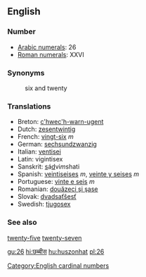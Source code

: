 ==English==

=== Number ===

*[[w:Arabic Numerals|Arabic numerals]]: 26
*[[w:Roman numerals|Roman numerals]]: XXVI

=== Synonyms ===
:six and twenty

=== Translations ===

*Breton: [[c'hwec'h-warn-ugent]]
*Dutch: [[zesentwintig]]
*French: [[vingt-six]] ''m''
*German: [[sechsundzwanzig]]
*Italian: [[ventisei]]
*Latin: vigintisex
*Sanskrit: <u>s</u>á<u>d</u>vi''m''shati
*Spanish: [[veintiseises]] ''m'', [[veinte y seises]] ''m''
*Portuguese: [[vinte e seis]] ''m''
*Romanian: [[douăzeci şi şase]]
*Slovak: [[dvadsaťšesť]]
*Swedish: [[tjugosex]]

=== See also ===

[[twenty-five]] [[twenty-seven]]

[[Category:English cardinal numbers]]

[[gu:26]]
[[hi:छब्बीस]]
[[hu:huszonhat]]
[[pl:26]]